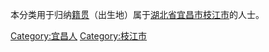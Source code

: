 {{Catnav|頁面分類|各種主題的頁面分類|依中国各省来作的分类|各地中国人|湖北人|宜昌人}}
{{Catnav|頁面分類|人物|各國人物|中国人|各地中国人|湖北人|宜昌人}}

本分类用于归纳[[籍贯|籍贯]]（出生地）属于[[湖北省|湖北省]][[宜昌市|宜昌市]][[枝江市|枝江市]]的人士。

[[Category:宜昌人|Category:宜昌人]]
[[Category:枝江市|Category:枝江市]]